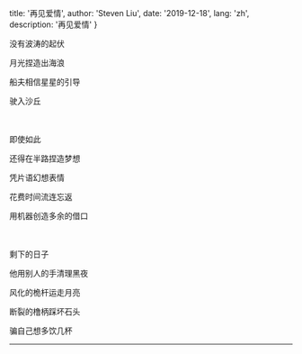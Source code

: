 
  title: '再见爱情',
  author: 'Steven Liu',
  date: '2019-12-18',
  lang: 'zh',
  description: '再见爱情'
}


<!-- content start here -->

没有波涛的起伏

月光捏造出海浪

船夫相信星星的引导

驶入沙丘


<br/><br/>
即使如此

还得在半路捏造梦想

凭片语幻想表情

花费时间流连忘返

用机器创造多余的借口


<br/><br/>
剩下的日子

他用别人的手清理黑夜

风化的桅杆运走月亮

断裂的橹柄踩坏石头

骗自己想多饮几杯

---